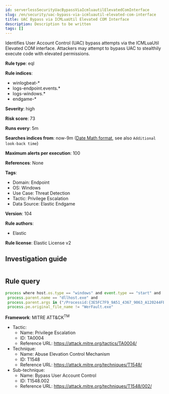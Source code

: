 ```yaml
---
id: serverlessSecurityUacBypassViaIcmluautilElevatedComInterface
slug: /en/security/uac-bypass-via-icmluautil-elevated-com-interface
title: UAC Bypass via ICMLuaUtil Elevated COM Interface
description: Description to be written
tags: []
---
```


<div id="uac-bypass-via-icmluautil-elevated-com-interface"></div>

Identifies User Account Control (UAC) bypass attempts via the ICMLuaUtil Elevated COM interface. Attackers may attempt to bypass UAC to stealthily execute code with elevated permissions.

**Rule type**: eql

**Rule indices**: 

* winlogbeat-*
* logs-endpoint.events.*
* logs-windows.*
* endgame-*

**Severity**: high

**Risk score**: 73

**Runs every**: 5m

**Searches indices from**: now-9m ([Date Math format](((ref))/common-options.html#date-math), see also <DocLink id="serverlessSecurityRulesUiCreate" section="set-the-rules-schedule">`Additional look-back time`</DocLink>)

**Maximum alerts per execution**: 100

**References**: None

**Tags**: 

* Domain: Endpoint
* OS: Windows
* Use Case: Threat Detection
* Tactic: Privilege Escalation
* Data Source: Elastic Endgame

**Version**: 104

**Rule authors**: 

* Elastic

**Rule license**: Elastic License v2

## Investigation guide

```markdown

```

## Rule query

```js
process where host.os.type == "windows" and event.type == "start" and
 process.parent.name == "dllhost.exe" and
 process.parent.args in ("/Processid:{3E5FC7F9_9A51_4367_9063_A120244FBEC7}", "/Processid:{D2E7041B_2927_42FB_8E9F_7CE93B6DC937}") and
 process.pe.original_file_name != "WerFault.exe"

```

**Framework**: MITRE ATT&CK<sup>TM</sup>

* Tactic:
    * Name: Privilege Escalation
    * ID: TA0004
    * Reference URL: https://attack.mitre.org/tactics/TA0004/
* Technique:
    * Name: Abuse Elevation Control Mechanism
    * ID: T1548
    * Reference URL: https://attack.mitre.org/techniques/T1548/
* Sub-technique:
    * Name: Bypass User Account Control
    * ID: T1548.002
    * Reference URL: https://attack.mitre.org/techniques/T1548/002/

